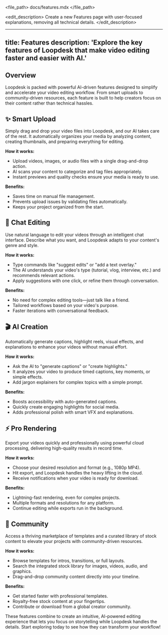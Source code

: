 <file_path>
docs/features.mdx
</file_path>

<edit_description>
Create a new Features page with user-focused explanations, removing all technical details.
</edit_description>

---
title: Features
description: 'Explore the key features of Loopdesk that make video editing faster and easier with AI.'
---

## Overview

Loopdesk is packed with powerful AI-driven features designed to simplify and accelerate your video editing workflow. From smart uploads to community-driven resources, each feature is built to help creators focus on their content rather than technical hassles.

## ✨ Smart Upload

Simply drag and drop your video files into Loopdesk, and our AI takes care of the rest. It automatically organizes your media by analyzing content, creating thumbnails, and preparing everything for editing.

**How it works:**
- Upload videos, images, or audio files with a single drag-and-drop action.
- AI scans your content to categorize and tag files appropriately.
- Instant previews and quality checks ensure your media is ready to use.

**Benefits:**
- Saves time on manual file management.
- Prevents upload issues by validating files automatically.
- Keeps your project organized from the start.

## 💬 Chat Editing

Use natural language to edit your videos through an intelligent chat interface. Describe what you want, and Loopdesk adapts to your content's genre and style.

**How it works:**
- Type commands like "suggest edits" or "add a text overlay."
- The AI understands your video's type (tutorial, vlog, interview, etc.) and recommends relevant actions.
- Apply suggestions with one click, or refine them through conversation.

**Benefits:**
- No need for complex editing tools—just talk like a friend.
- Tailored workflows based on your video's purpose.
- Faster iterations with conversational feedback.

## 🎬 AI Creation

Automatically generate captions, highlight reels, visual effects, and explanations to enhance your videos without manual effort.

**How it works:**
- Ask the AI to "generate captions" or "create highlights."
- It analyzes your video to produce timed captions, key moments, or simple effects.
- Add jargon explainers for complex topics with a simple prompt.

**Benefits:**
- Boosts accessibility with auto-generated captions.
- Quickly create engaging highlights for social media.
- Adds professional polish with smart VFX and explanations.

## ⚡ Pro Rendering

Export your videos quickly and professionally using powerful cloud processing, delivering high-quality results in record time.

**How it works:**
- Choose your desired resolution and format (e.g., 1080p MP4).
- Hit export, and Loopdesk handles the heavy lifting in the cloud.
- Receive notifications when your video is ready for download.

**Benefits:**
- Lightning-fast rendering, even for complex projects.
- Multiple formats and resolutions for any platform.
- Continue editing while exports run in the background.

## 🤝 Community

Access a thriving marketplace of templates and a curated library of stock content to elevate your projects with community-driven resources.

**How it works:**
- Browse templates for intros, transitions, or full layouts.
- Search the integrated stock library for images, videos, audio, and graphics.
- Drag-and-drop community content directly into your timeline.

**Benefits:**
- Get started faster with professional templates.
- Royalty-free stock content at your fingertips.
- Contribute or download from a global creator community.

These features combine to create an intuitive, AI-powered editing experience that lets you focus on storytelling while Loopdesk handles the details. Start exploring today to see how they can transform your workflow!